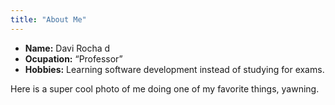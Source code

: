 ```yaml
---
title: "About Me"
---
```


- __Name:__ Davi Rocha d
- __Ocupation:__ "Professor"
- __Hobbies:__ Learning software development instead of studying for exams. 

Here is a super cool photo of me doing one of my favorite things, yawning. 